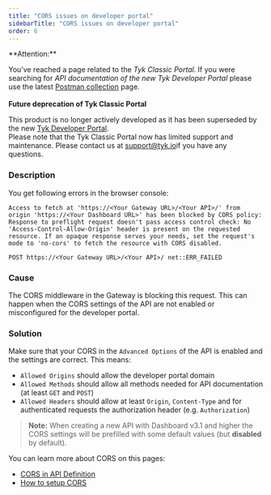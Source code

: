 ```yaml
---
title: "CORS issues on developer portal"
sidebarTitle: "CORS issues on developer portal"
order: 6
---
```



<Warning>
**Attention:**

You’ve reached a page related to the *Tyk Classic Portal*. If you were searching for *API documentation of the new Tyk
Developer Portal* please use the latest
[Postman collection](/docs3/5.8/product-stack/tyk-enterprise-developer-portal/api-documentation/tyk-edp-api) page.
<br />
<br />
**Future deprecation of Tyk Classic Portal**

This product is no longer actively developed as it
has been superseded by the new [Tyk Developer Portal](/docs3/5.8/portal/overview/intro).
<br />
Please note that the Tyk Classic Portal now has limited support and maintenance. Please contact us at
[support@tyk.io](<mailto:support@tyk.io?subject=Tyk classic developer portal>)if you have any questions.
</Warning>


### Description

You get following errors in the browser console:
```
Access to fetch at 'https://<Your Gateway URL>/<Your API>/' from origin 'https://<Your Dashboard URL>' has been blocked by CORS policy: Response to preflight request doesn't pass access control check: No 'Access-Control-Allow-Origin' header is present on the requested resource. If an opaque response serves your needs, set the request's mode to 'no-cors' to fetch the resource with CORS disabled.
```
```
POST https://<Your Gateway URL>/<Your API>/ net::ERR_FAILED
```

### Cause

The CORS middleware in the Gateway is blocking this request. This can happen when the CORS settings of the API are not enabled or misconfigured for the developer portal.

### Solution

Make sure that your CORS in the `Advanced Options` of the API is enabled and the settings are correct. This means:
 - `Allowed Origins` should allow the developer portal domain
 - `Allowed Methods` should allow all methods needed for API documentation (at least `GET` and `POST`)
 - `Allowed Headers` should allow at least `Origin`, `Content-Type` and for authenticated requests the authorization header (e.g. `Authorization`)

 > **Note:** When creating a new API with Dashboard v3.1 and higher the CORS settings will be prefilled with some default values (but **disabled** by default).

 You can learn more about CORS on this pages:
 - [CORS in API Definition](/docs3/5.8/api-management/gateway-config-tyk-classic#cross-origin-resource-sharing-cors)
 - [How to setup CORS](/docs3/5.8/api-management/troubleshooting-debugging#how-to-setup-cors) 
